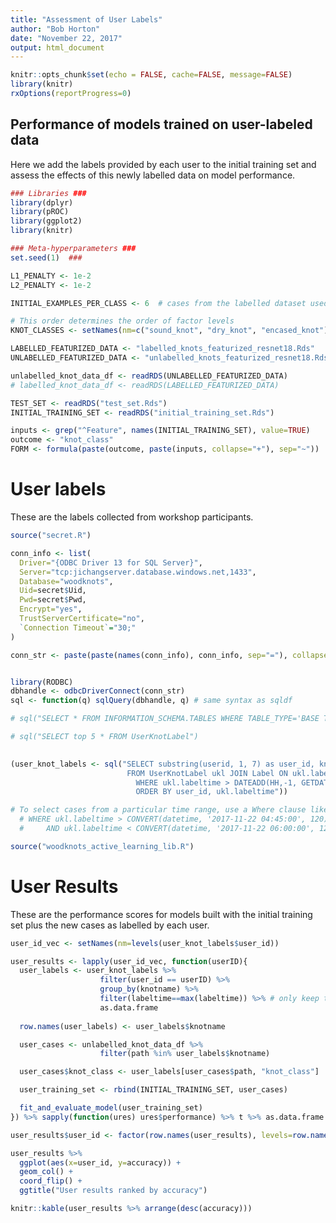 ```yaml
---
title: "Assessment of User Labels"
author: "Bob Horton"
date: "November 22, 2017"
output: html_document
---
```


```r
knitr::opts_chunk$set(echo = FALSE, cache=FALSE, message=FALSE)
library(knitr)
rxOptions(reportProgress=0)
```

## Performance of models trained on user-labeled data

Here we add the labels provided by each user to the initial training set and assess the effects of this newly labelled data on model performance.

```r

### Libraries ###
library(dplyr)
library(pROC)
library(ggplot2)
library(knitr)

### Meta-hyperparameters ###
set.seed(1)  ###

L1_PENALTY <- 1e-2
L2_PENALTY <- 1e-2

INITIAL_EXAMPLES_PER_CLASS <- 6  # cases from the labelled dataset used to train the initial model

# This order determines the order of factor levels
KNOT_CLASSES <- setNames(nm=c("sound_knot", "dry_knot", "encased_knot"))

LABELLED_FEATURIZED_DATA <- "labelled_knots_featurized_resnet18.Rds"
UNLABELLED_FEATURIZED_DATA <- "unlabelled_knots_featurized_resnet18.Rds"

unlabelled_knot_data_df <- readRDS(UNLABELLED_FEATURIZED_DATA)
# labelled_knot_data_df <- readRDS(LABELLED_FEATURIZED_DATA)

TEST_SET <- readRDS("test_set.Rds")
INITIAL_TRAINING_SET <- readRDS("initial_training_set.Rds")

inputs <- grep("^Feature", names(INITIAL_TRAINING_SET), value=TRUE)
outcome <- "knot_class"
FORM <- formula(paste(outcome, paste(inputs, collapse="+"), sep="~"))

```


# User labels

These are the labels collected from workshop participants.

```r

source("secret.R")

conn_info <- list(
  Driver="{ODBC Driver 13 for SQL Server}",
  Server="tcp:jichangserver.database.windows.net,1433",
  Database="woodknots",
  Uid=secret$Uid,
  Pwd=secret$Pwd,
  Encrypt="yes",
  TrustServerCertificate="no",
  `Connection Timeout`="30;"
)

conn_str <- paste(paste(names(conn_info), conn_info, sep="="), collapse=";")


library(RODBC)
dbhandle <- odbcDriverConnect(conn_str)
sql <- function(q) sqlQuery(dbhandle, q) # same syntax as sqldf

# sql("SELECT * FROM INFORMATION_SCHEMA.TABLES WHERE TABLE_TYPE='BASE TABLE'")

# sql("SELECT top 5 * FROM UserKnotLabel")

  
(user_knot_labels <- sql("SELECT substring(userid, 1, 7) as user_id, knotname, label_value + '_knot' as knot_class, ukl.labeltime labeltime
                          FROM UserKnotLabel ukl JOIN Label ON ukl.labelid = Label.label_id
                            WHERE ukl.labeltime > DATEADD(HH,-1, GETDATE())
                            ORDER BY user_id, ukl.labeltime"))

# To select cases from a particular time range, use a Where clause like this
  # WHERE ukl.labeltime > CONVERT(datetime, '2017-11-22 04:45:00', 120)
  #     AND ukl.labeltime < CONVERT(datetime, '2017-11-22 06:00:00', 120)


```

```r

source("woodknots_active_learning_lib.R")

```


# User Results

These are the performance scores for models built with the initial training set plus the new cases as labelled by each user.

```r

user_id_vec <- setNames(nm=levels(user_knot_labels$user_id))

user_results <- lapply(user_id_vec, function(userID){
  user_labels <- user_knot_labels %>% 
                    filter(user_id == userID) %>% 
                    group_by(knotname) %>% 
                    filter(labeltime==max(labeltime)) %>% # only keep the last label they chose
                    as.data.frame
  
  row.names(user_labels) <- user_labels$knotname

  user_cases <- unlabelled_knot_data_df %>%
                    filter(path %in% user_labels$knotname)

  user_cases$knot_class <- user_labels[user_cases$path, "knot_class"]

  user_training_set <- rbind(INITIAL_TRAINING_SET, user_cases)

  fit_and_evaluate_model(user_training_set)
}) %>% sapply(function(ures) ures$performance) %>% t %>% as.data.frame

user_results$user_id <- factor(row.names(user_results), levels=row.names(user_results)[order(user_results$accuracy, decreasing = FALSE)])

user_results %>% 
  ggplot(aes(x=user_id, y=accuracy)) + 
  geom_col() + 
  coord_flip() + 
  ggtitle("User results ranked by accuracy")

knitr::kable(user_results %>% arrange(desc(accuracy)))

```

